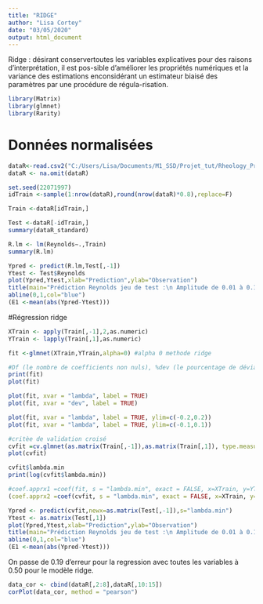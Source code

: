 ---
title: "RIDGE"
author: "Lisa Cortey"
date: "03/05/2020"
output: html_document
---
Ridge : désirant conservertoutes les variables explicatives pour des raisons d’interprétation, il est pos-sible d’améliorer les propriétés numériques et la variance des estimations enconsidérant un estimateur biaisé des paramètres par une procédure de régula-risation.



```{r}
library(Matrix)
library(glmnet)
library(Rarity)
```

# Données normalisées
```{r}
dataR<-read.csv2("C:/Users/Lisa/Documents/M1_SSD/Projet_tut/Rheology_Project/REG1/tableau1.csv", header = TRUE)
dataR <- na.omit(dataR)

set.seed(22071997)
idTrain <-sample(1:nrow(dataR),round(nrow(dataR)*0.8),replace=F)

Train <-dataR[idTrain,]

Test <-dataR[-idTrain,]
summary(dataR_standard)

R.lm <- lm(Reynolds∼.,Train)
summary(R.lm)
```
```{r}
Ypred <- predict(R.lm,Test[,-1])
Ytest <- Test$Reynolds
plot(Ypred,Ytest,xlab="Prediction",ylab="Observation")
title(main="Prédiction Reynolds jeu de test :\n Amplitude de 0.01 à 0.1 / Reynolds de 100 à 900", line = 0.19)
abline(0,1,col="blue")
(E1 <-mean(abs(Ypred-Ytest)))
```

#Régression ridge
```{r}
XTrain <- apply(Train[,-1],2,as.numeric)
YTrain <- lapply(Train[,1],as.numeric)

fit <-glmnet(XTrain,YTrain,alpha=0) #alpha 0 methode ridge
```

```{r}
#Df (le nombre de coefficients non nuls), %dev (le pourcentage de déviation expliqué) et Lambda (la valeur correspondante λ)
print(fit)
plot(fit)
```


```{r}
plot(fit, xvar = "lambda", label = TRUE)
plot(fit, xvar = "dev", label = TRUE)
```


```{r}
plot(fit, xvar = "lambda", label = TRUE, ylim=c(-0.2,0.2))
plot(fit, xvar = "lambda", label = TRUE, ylim=c(-0.1,0.1))
```




```{r}
#critèe de validation croisé
cvfit =cv.glmnet(as.matrix(Train[,-1]),as.matrix(Train[,1]), type.measure = "mse", nfolds = 20, alpha=0)
plot(cvfit)
```


```{r}
cvfit$lambda.min
print(log(cvfit$lambda.min))
```
```{r}
#coef.apprx1 =coef(fit, s = "lambda.min", exact = FALSE, x=XTrain, y=YTrain)
(coef.apprx2 =coef(cvfit, s = "lambda.min", exact = FALSE, x=XTrain, y=YTrain))
```



```{r}
Ypred <- predict(cvfit,newx=as.matrix(Test[,-1]),s="lambda.min")
Ytest <- as.matrix(Test[,1])
plot(Ypred,Ytest,xlab="Prediction",ylab="Observation")
title(main="Prédiction Reynolds jeu de test :\n Amplitude de 0.01 à 0.1 / Reynolds de 100 à 900", line = 0.19)
abline(0,1,col="blue")
(E1 <-mean(abs(Ypred-Ytest)))
```
On passe de 0.19 d'erreur pour la regression avec toutes les variables à 0.50 pour le modèle ridge.

```{r}
data_cor <- cbind(dataR[,2:8],dataR[,10:15])
corPlot(data_cor, method = "pearson")
```
